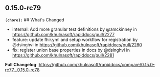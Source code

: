 ## 0.15.0-rc79
**`(chore):`** ## What's Changed
* internal: Add more granular test definitions by @amckinney in https://github.com/khulnasoft/rapiddocs/pull/2277
* feature: update fhir.yml and setup workflow for registration by @dsinghvi in https://github.com/khulnasoft/rapiddocs/pull/2280
* fix: register union base properties in docs by @dsinghvi in https://github.com/khulnasoft/rapiddocs/pull/2281


**Full Changelog**: https://github.com/khulnasoft/rapiddocs/compare/0.15.0-rc77...0.15.0-rc78

